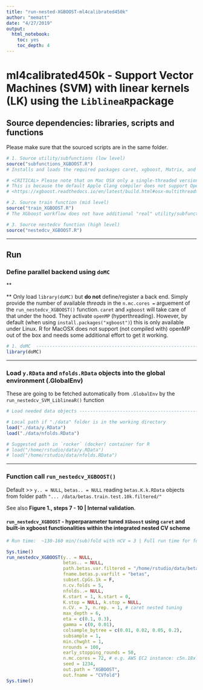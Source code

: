 ```yaml
---
title: "run-nested-XGBOOST-ml4calibrated450k"
author: "mematt"
date: "4/27/2019"
output: 
  html_notebook: 
    toc: yes
    toc_depth: 4
---
```


# ml4calibrated450k - Support Vector Machines (SVM) with linear kernels (LK) using the `LiblineaR`package

## Source dependencies: libraries, scripts and functions

Please make sure that the sourced scripts are in the same folder.

```r
# 1. Source utility/subfunctions (low level)
source("subfunctions_XGBOOST.R")
# Installs and loads the required packages caret, xgboost, Matrix, and doMC. 

# <CRITICAL> Please note that on Mac OSX only a single-threaded version of `xgboost` will be installed when using the install.packages(“xgboost”) command. 
# This is because the default Apple Clang compiler does not support OpenMP. To enable multi-threading on Mac OSX please consult the xgboost installation guide 
# <https://xgboost.readthedocs.io/en/latest/build.html#osx-multithread>.

# 2. Source train function (mid level)
source("train_XGBOOST.R")
# The XGboost workflow does not have additional "real" utility/subfunctions everything is integrated within the `trainXGBOOST_caret_tuner()`. 

# 3. Source nestedcv function (high level)
source("nestedcv_XGBOOST.R")
```

***

## Run

### Define parallel backend using `doMC` 

**<NOTE>** Only load `library(doMC)` but **do not** define/register a back end. Simply provide the number of available *threads* in the `n.mc.cores = ` arguement of the `run_nestedcv_XGBOOST()` function. `caret` and `xgboost` will take care of that under the hood. They activate `openMP` (hyperthreading). 
However, by default (when using `install.packages("xgboost")`) this is only available under Linux. R for MacOSX does not support (not compiled with) openMP out of the box and needs some additional effort to get it working.

```r
# 1. doMC  ----------------------------------------------------------------------------------------------------------------------
library(doMC)
```

***

### Load `y.RData` and `nfolds.RData` objects into the global environment (.GlobalEnv) 

These are going to be fetched automatically from `.GlobalEnv` by the `run_nestedcv_SVM_LiblineaR()` function

```r
# Load needed data objects ---------------------------------------------------------------------------------------------------------------------

# Local path if "./data" folder is in the working directory
load("./data/y.RData")
load("./data/nfolds.RData")

# Suggested path in `rocker` (docker) container for R 
# load("/home/rstudio/data/y.RData")
# load("/home/rstudio/data/nfolds.RData")
```

***

### Function call `run_nestedcv_XGBOOST()` 

Default >> `y.. = NULL`, `betas.. = NULL` reading `betas.K.k.RData` objects from folder path `"... /data/betas.train.test.10k.filtered/"`

See also **Figure 1., steps 7 - 10 | Internal validation**.

#### `run_nestedcv_XGBOOST` - hyperparameter tuned `XGboost` using `caret` and built-in xgboost functionalities within the integrated nested CV scheme 

```r
# Run time:  ~130-160 min/(sub)fold with nCV = 3 | Full run time for fold 1.0 - 5.5 @ 72 cores c5n AWS ~ 11.5h

Sys.time() 
run_nestedcv_XGBOOST(y.. = NULL, 
                     betas.. = NULL, 
                     path.betas.var.filtered = "/home/rstudio/data/betas.train.test.10k.filtered/",
                     fname.betas.p.varfilt = "betas",
                     subset.CpGs.1k = F, 
                     n.cv.folds = 5, 
                     nfolds..= NULL,   
                     K.start = 1, k.start = 0,
                     K.stop = NULL, k.stop = NULL,
                     n.CV. = 3, n.rep. = 1, # caret nested tuning
                     max_depth = 6, 
                     eta = c(0.1, 0.3), 
                     gamma = c(0, 0.01),
                     colsample_bytree = c(0.01, 0.02, 0.05, 0.2), 
                     subsample = 1, 
                     min.chwght = 1,
                     nrounds = 100,        
                     early_stopping_rounds = 50,
                     n.mc.cores = 72, # e.g. AWS EC2 instance: c5n.18xlarge 72vCPU 
                     seed = 1234, 
                     out.path = "XGBOOST", 
                     out.fname = "CVfold")
Sys.time()
```

